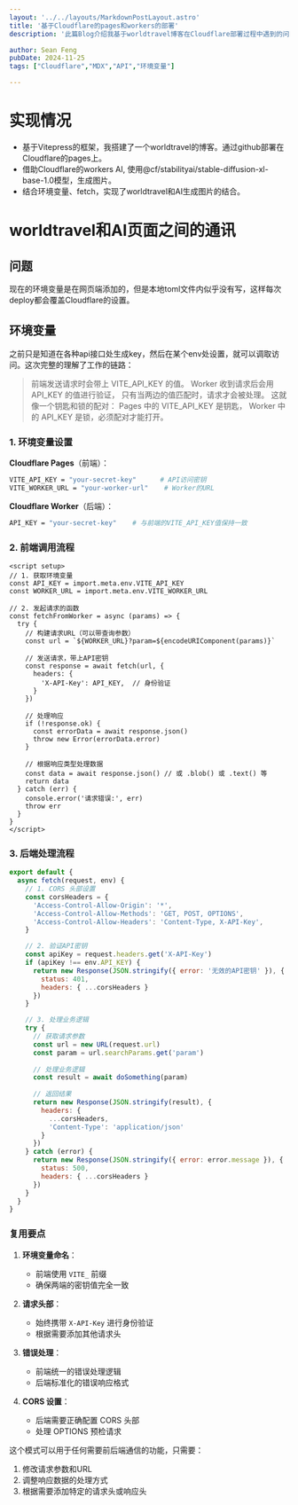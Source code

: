 ```yaml
---
layout: '../../layouts/MarkdownPostLayout.astro'
title: '基于Cloudflare的pages和workers的部署'
description: '此篇Blog介绍我基于worldtravel博客在Cloudflare部署过程中遇到的问题和解决方法。'

author: Sean Feng
pubDate: 2024-11-25
tags: ["Cloudflare","MDX","API","环境变量"]

---
```


# 实现情况
- 基于Vitepress的框架，我搭建了一个worldtravel的博客。通过github部署在Cloudflare的pages上。
- 借助Cloudflare的workers AI, 使用@cf/stabilityai/stable-diffusion-xl-base-1.0模型，生成图片。
- 结合环境变量、fetch，实现了worldtravel和AI生成图片的结合。

# worldtravel和AI页面之间的通讯
## 问题
现在的环境变量是在网页端添加的，但是本地toml文件内似乎没有写，这样每次deploy都会覆盖Cloudflare的设置。



## 环境变量
之前只是知道在各种api接口处生成key，然后在某个env处设置，就可以调取访问。这次完整的理解了工作的链路：
>前端发送请求时会带上 VITE_API_KEY 的值。
Worker 收到请求后会用 API_KEY 的值进行验证，
只有当两边的值匹配时，请求才会被处理。
这就像一个钥匙和锁的配对：
Pages 中的 VITE_API_KEY 是钥匙，
Worker 中的 API_KEY 是锁，必须配对才能打开。

### 1. 环境变量设置

**Cloudflare Pages**（前端）：
```bash
VITE_API_KEY = "your-secret-key"      # API访问密钥
VITE_WORKER_URL = "your-worker-url"    # Worker的URL
```

**Cloudflare Worker**（后端）：
```bash
API_KEY = "your-secret-key"    # 与前端的VITE_API_KEY值保持一致
```

### 2. 前端调用流程

```vue:components/YourComponent.vue
<script setup>
// 1. 获取环境变量
const API_KEY = import.meta.env.VITE_API_KEY
const WORKER_URL = import.meta.env.VITE_WORKER_URL

// 2. 发起请求的函数
const fetchFromWorker = async (params) => {
  try {
    // 构建请求URL（可以带查询参数）
    const url = `${WORKER_URL}?param=${encodeURIComponent(params)}`
    
    // 发送请求，带上API密钥
    const response = await fetch(url, {
      headers: {
        'X-API-Key': API_KEY,  // 身份验证
      }
    })

    // 处理响应
    if (!response.ok) {
      const errorData = await response.json()
      throw new Error(errorData.error)
    }

    // 根据响应类型处理数据
    const data = await response.json() // 或 .blob() 或 .text() 等
    return data
  } catch (err) {
    console.error('请求错误:', err)
    throw err
  }
}
</script>
```

### 3. 后端处理流程

```javascript:worker/src/index.js
export default {
  async fetch(request, env) {
    // 1. CORS 头部设置
    const corsHeaders = {
      'Access-Control-Allow-Origin': '*',
      'Access-Control-Allow-Methods': 'GET, POST, OPTIONS',
      'Access-Control-Allow-Headers': 'Content-Type, X-API-Key',
    }

    // 2. 验证API密钥
    const apiKey = request.headers.get('X-API-Key')
    if (apiKey !== env.API_KEY) {
      return new Response(JSON.stringify({ error: '无效的API密钥' }), {
        status: 401,
        headers: { ...corsHeaders }
      })
    }

    // 3. 处理业务逻辑
    try {
      // 获取请求参数
      const url = new URL(request.url)
      const param = url.searchParams.get('param')
      
      // 处理业务逻辑
      const result = await doSomething(param)
      
      // 返回结果
      return new Response(JSON.stringify(result), {
        headers: {
          ...corsHeaders,
          'Content-Type': 'application/json'
        }
      })
    } catch (error) {
      return new Response(JSON.stringify({ error: error.message }), {
        status: 500,
        headers: { ...corsHeaders }
      })
    }
  }
}
```

### 复用要点

1. **环境变量命名**：
   - 前端使用 `VITE_` 前缀
   - 确保两端的密钥值完全一致

2. **请求头部**：
   - 始终携带 `X-API-Key` 进行身份验证
   - 根据需要添加其他请求头

3. **错误处理**：
   - 前端统一的错误处理逻辑
   - 后端标准化的错误响应格式

4. **CORS 设置**：
   - 后端需要正确配置 CORS 头部
   - 处理 OPTIONS 预检请求

这个模式可以用于任何需要前后端通信的功能，只需要：
1. 修改请求参数和URL
2. 调整响应数据的处理方式
3. 根据需要添加特定的请求头或响应头

